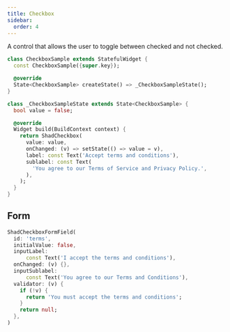 ```yaml
---
title: Checkbox
sidebar:
  order: 4
---
```



A control that allows the user to toggle between checked and not checked.

<Preview src="https://shadcn-ui-playground.pages.dev/checkbox">

```dart
class CheckboxSample extends StatefulWidget {
  const CheckboxSample({super.key});

  @override
  State<CheckboxSample> createState() => _CheckboxSampleState();
}

class _CheckboxSampleState extends State<CheckboxSample> {
  bool value = false;

  @override
  Widget build(BuildContext context) {
    return ShadCheckbox(
      value: value,
      onChanged: (v) => setState(() => value = v),
      label: const Text('Accept terms and conditions'),
      sublabel: const Text(
        'You agree to our Terms of Service and Privacy Policy.',
      ),
    );
  }
}
```

</Preview>

## Form

<Preview src="https://shadcn-ui-playground.pages.dev/form?style=checkboxField" minHeight="300px">

```dart
ShadCheckboxFormField(
  id: 'terms',
  initialValue: false,
  inputLabel:
      const Text('I accept the terms and conditions'),
  onChanged: (v) {},
  inputSublabel:
      const Text('You agree to our Terms and Conditions'),
  validator: (v) {
    if (!v) {
      return 'You must accept the terms and conditions';
    }
    return null;
  },
)
```

</Preview>

